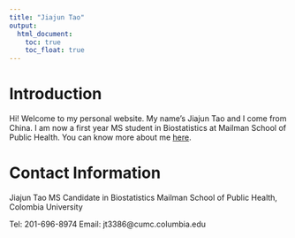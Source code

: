 ```yaml
---
title: "Jiajun Tao"
output: 
  html_document:
    toc: true
    toc_float: true
---
```


# Introduction

Hi! Welcome to my personal website. My name's Jiajun Tao and I come from China. I am now a first year MS student in Biostatistics at Mailman School of Public Health. You can know more about me [here](resume.html).

# Contact Information

Jiajun Tao
MS Candidate in Biostatistics
Mailman School of Public Health, Colombia University

Tel: 201-696-8974
Email: jt3386@cumc.columbia.edu
